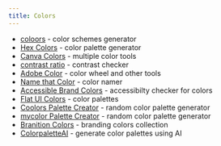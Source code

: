 ```yaml
---
title: Colors
---
```


- [coloors](https://coolors.co) - color schemes generator
- [Hex Colors](https://hexcolor.co/) - color palette generator
- [Canva Colors](https://www.canva.com/colors/) - multiple color tools
- [contrast ratio](https://contrast-ratio.com/) - contrast checker
- [Adobe Color](https://color.adobe.com/create/color-wheel) - color wheel and other tools
- [Name that Color](https://chir.ag/projects/name-that-color/#9AB4D0) - color namer
- [Accessible Brand Colors](https://abc.useallfive.com/) - accessibilty checker for colors
- [Flat UI Colors](https://flatuicolors.com/) - color palettes
- [Coolors Palette Creator](https://coolors.co/006e90-f18f01-adcad6-99c24d-41bbd9) - random color palette generator
- [mycolor Palette Creator](https://mycolor.space/) - random color palette generator
- [Branition Colors](https://branition.com/colors) - branding colors collection
- [ColorpaletteAI](https://colorpalette-ai.com/) - generate color palettes using AI
